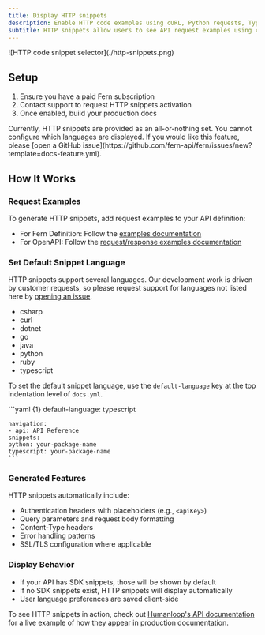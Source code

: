 ```yaml
---
title: Display HTTP snippets
description: Enable HTTP code examples using cURL, Python requests, TypeScript fetch, and more from the request examples documented in your API definition.
subtitle: HTTP snippets allow users to see API request examples using common HTTP clients
---
```


<Frame>
![HTTP code snippet selector](./http-snippets.png)
</Frame>

## Setup

1. Ensure you have a paid Fern subscription
2. Contact support to request HTTP snippets activation
3. Once enabled, build your production docs

<Note>
Currently, HTTP snippets are provided as an all-or-nothing set. You cannot configure which languages are displayed. If you would like this feature, please [open a GitHub issue](https://github.com/fern-api/fern/issues/new?template=docs-feature.yml).
</Note>

## How It Works

### Request Examples

To generate HTTP snippets, add request examples to your API definition:
- For Fern Definition: Follow the [examples documentation](/learn/api-definition/fern/examples)
- For OpenAPI: Follow the [request/response examples documentation](/learn/api-definition/openapi/extensions/others#request--response-examples)

### Set Default Snippet Language

HTTP snippets support several languages. Our development work is driven by customer requests, so please request support for languages not listed here by [opening an issue](https://github.com/fern-api/fern/issues/new/choose).

* csharp
* curl
* dotnet
* go
* java
* python
* ruby
* typescript

To set the default snippet language, use the `default-language` key at the top indentation level of `docs.yml`.

<CodeBlock title="docs.yml">
    ```yaml {1}
    default-language: typescript

    navigation:
    - api: API Reference
    snippets:
    python: your-package-name
    typescript: your-package-name
    ```
</CodeBlock>

### Generated Features

HTTP snippets automatically include:
- Authentication headers with placeholders (e.g., `<apiKey>`)
- Query parameters and request body formatting
- Content-Type headers
- Error handling patterns
- SSL/TLS configuration where applicable

### Display Behavior

- If your API has SDK snippets, those will be shown by default
- If no SDK snippets exist, HTTP snippets will display automatically
- User language preferences are saved client-side

To see HTTP snippets in action, check out [Humanloop's API documentation](https://humanloop.com/docs/api-reference/prompts/log) for a live example of how they appear in production documentation.